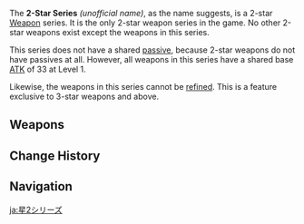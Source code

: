 {{Weapon Series Infobox
|rarity  = 2
|region  = Teyvat
|other   = Base ATK: 33–243
}}
The '''2-Star Series''' ''(unofficial name)'', as the name suggests, is a 2-star [[Weapon]] series. It is the only 2-star weapon series in the game. No other 2-star weapons exist except the weapons in this series.

This series does not have a shared [[Weapon#Passive|passive]], because 2-star weapons do not have passives at all. However, all weapons in this series have a shared base [[Attributes#Attack|ATK]] of 33 at Level 1.

Likewise, the weapons in this series cannot be [[Weapon#Refining|refined]]. This is a feature exclusive to 3-star weapons and above.

==Weapons==
{{Weapons by Category Table|type=2-Star Series}}

==Change History==
{{Change History|1.0}}

==Navigation==
{{Weapon Series Navbox}}

[[ja:星2シリーズ]]